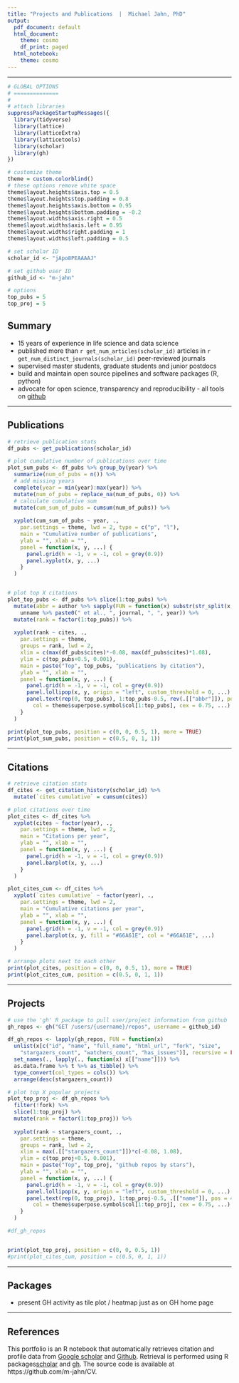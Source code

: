 ```yaml
---
title: "Projects and Publications  |  Michael Jahn, PhD"
output:
  pdf_document: default
  html_document:
    theme: cosmo
    df_print: paged
  html_notebook:
    theme: cosmo
---
```


----------

```r
# GLOBAL OPTIONS
# ==============
#
# attach libraries
suppressPackageStartupMessages({
  library(tidyverse)
  library(lattice)
  library(latticeExtra)
  library(latticetools)
  library(scholar)
  library(gh)
})

# customize theme
theme = custom.colorblind()
# these options remove white space
theme$layout.heights$axis.top = 0.5
theme$layout.heights$top.padding = 0.8
theme$layout.heights$axis.bottom = 0.95
theme$layout.heights$bottom.padding = -0.2
theme$layout.widths$axis.right = 0.5
theme$layout.widths$axis.left = 0.95
theme$layout.widths$right.padding = 1
theme$layout.widths$left.padding = 0.5

# set scholar ID
scholar_id <- "jApo8PEAAAAJ"

# set github user ID
github_id <- "m-jahn"

# options
top_pubs = 5
top_proj = 5
```

## Summary

- 15 years of experience in life science and data science
- published more than `r get_num_articles(scholar_id)` articles in `r get_num_distinct_journals(scholar_id)` peer-reviewed journals
- supervised master students, graduate students and junior postdocs
- build and maintain open source pipelines and software packages (R, python)
- advocate for open science, transparency and reproducibility - all tools on [github](https://github.com/m-jahn/)

----------

## Publications

```r
# retrieve publication stats
df_pubs <- get_publications(scholar_id)
```


```r
# plot cumulative number of publications over time
plot_sum_pubs <- df_pubs %>% group_by(year) %>%
  summarize(num_of_pubs = n()) %>%
  # add missing years
  complete(year = min(year):max(year)) %>%
  mutate(num_of_pubs = replace_na(num_of_pubs, 0)) %>%
  # calculate cumulative sum
  mutate(cum_sum_of_pubs = cumsum(num_of_pubs)) %>%
  
  xyplot(cum_sum_of_pubs ~ year, .,
    par.settings = theme, lwd = 2, type = c("p", "l"),
    main = "Cumulative number of publications", 
    ylab = "", xlab = "",
    panel = function(x, y, ...) {
      panel.grid(h = -1, v = -1, col = grey(0.9))
      panel.xyplot(x, y, ...)
    }
  )


# plot top X citations
plot_top_pubs <- df_pubs %>% slice(1:top_pubs) %>%
  mutate(abbr = author %>% sapply(FUN = function(x) substr(str_split(x, ", ")[[1]][1], 3, 100)) %>% 
    unname %>% paste0(" et al., ", journal, ", ", year)) %>%
  mutate(rank = factor(1:top_pubs)) %>%
  
  xyplot(rank ~ cites, .,
    par.settings = theme,
    groups = rank, lwd = 2,
    xlim = c(max(df_pubs$cites)*-0.08, max(df_pubs$cites)*1.08),
    ylim = c(top_pubs+0.5, 0.001),
    main = paste("Top", top_pubs, "publications by citation"), 
    ylab = "", xlab = "",
    panel = function(x, y, ...) {
      panel.grid(h = -1, v = -1, col = grey(0.9))
      panel.lollipop(x, y, origin = "left", custom_threshold = 0, ...)
      panel.text(rep(0, top_pubs), 1:top_pubs-0.5, rev(.[["abbr"]]), pos = 4, 
        col = theme$superpose.symbol$col[1:top_pubs], cex = 0.75, ...)
    }
  )

print(plot_top_pubs, position = c(0, 0, 0.5, 1), more = TRUE)
print(plot_sum_pubs, position = c(0.5, 0, 1, 1))
```

----------

## Citations

```r
# retrieve citation stats
df_cites <- get_citation_history(scholar_id) %>%
  mutate(`cites cumulative` = cumsum(cites))

# plot citations over time
plot_cites <- df_cites %>%
  xyplot(cites ~ factor(year), .,
    par.settings = theme, lwd = 2,
    main = "Citations per year", 
    ylab = "", xlab = "",
    panel = function(x, y, ...) {
      panel.grid(h = -1, v = -1, col = grey(0.9))
      panel.barplot(x, y, ...)
    }
  )

plot_cites_cum <- df_cites %>%
  xyplot(`cites cumulative` ~ factor(year), .,
    par.settings = theme, lwd = 2,
    main = "Cumulative citations per year", 
    ylab = "", xlab = "",
    panel = function(x, y, ...) {
      panel.grid(h = -1, v = -1, col = grey(0.9))
      panel.barplot(x, y, fill = "#66A61E", col = "#66A61E", ...)
    }
  )

# arrange plots next to each other
print(plot_cites, position = c(0, 0, 0.5, 1), more = TRUE)
print(plot_cites_cum, position = c(0.5, 0, 1, 1))
```

----------

## Projects

<!-- - present most starred and most active packages of last 3 years -->


```r
# use the 'gh' R package to pull user/project information from github
gh_repos <- gh("GET /users/{username}/repos", username = github_id)

df_gh_repos <- lapply(gh_repos, FUN = function(x)
  unlist(x[c("id", "name", "full_name", "html_url", "fork", "size",
    "stargazers_count", "watchers_count", "has_issues")], recursive = FALSE)) %>%
  set_names(., lapply(., function(x) x[["name"]])) %>%
  as.data.frame %>% t %>% as_tibble() %>%
  type_convert(col_types = cols()) %>%
  arrange(desc(stargazers_count))
```


```r
# plot top X popular projects
plot_top_proj <- df_gh_repos %>%
  filter(!fork) %>%
  slice(1:top_proj) %>%
  mutate(rank = factor(1:top_proj)) %>%
  
  xyplot(rank ~ stargazers_count, .,
    par.settings = theme,
    groups = rank, lwd = 2,
    xlim = max(.[["stargazers_count"]])*c(-0.08, 1.08),
    ylim = c(top_proj+0.5, 0.001),
    main = paste("Top", top_proj, "github repos by stars"), 
    ylab = "", xlab = "",
    panel = function(x, y, ...) {
      panel.grid(h = -1, v = -1, col = grey(0.9))
      panel.lollipop(x, y, origin = "left", custom_threshold = 0, ...)
      panel.text(rep(0, top_proj), 1:top_proj-0.5, .[["name"]], pos = 4, 
        col = theme$superpose.symbol$col[1:top_proj], cex = 0.75, ...)
    }
  )

#df_gh_repos


print(plot_top_proj, position = c(0, 0, 0.5, 1))
#print(plot_cites_cum, position = c(0.5, 0, 1, 1))
```

----------

## Packages

- present GH activity as tile plot / heatmap just as on GH home page

----------

## References

This portfolio is an R notebook that automatically retrieves citation and profile data from [Google scholar](https://scholar.google.com/) and [Github](https://github.com/). Retrieval is performed using R packages[scholar](https://github.com/jkeirstead/scholar) and [gh](https://github.com/r-lib/gh).
The source code is available at https://github.com/m-jahn/CV.

